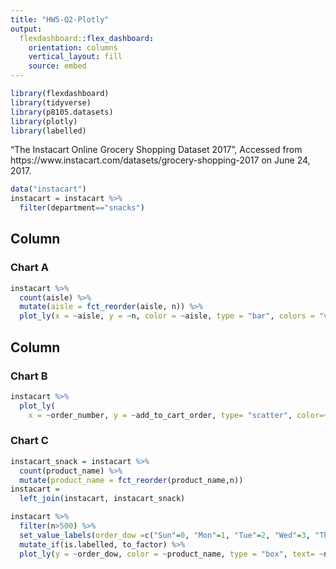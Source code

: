 ```yaml
---
title: "HW5-Q2-Plotly"
output: 
  flexdashboard::flex_dashboard:
    orientation: columns
    vertical_layout: fill
    source: embed
---
```


```r
library(flexdashboard)
library(tidyverse)
library(p8105.datasets)
library(plotly)
library(labelled)
```

“The Instacart Online Grocery Shopping Dataset 2017”, Accessed from https://www.instacart.com/datasets/grocery-shopping-2017 on June 24, 2017.

```r
data("instacart")
instacart = instacart %>%
  filter(department=="snacks") 

```

Column {data-width=650}
-----------------------------------------------------------------------

### Chart A

```r
instacart %>% 
  count(aisle) %>% 
  mutate(aisle = fct_reorder(aisle, n)) %>% 
  plot_ly(x = ~aisle, y = ~n, color = ~aisle, type = "bar", colors = "viridis")
```

Column {data-width=350}
-----------------------------------------------------------------------

### Chart B

```r
instacart %>%
  plot_ly(
    x = ~order_number, y = ~add_to_cart_order, type= "scatter", color=~aisle)
```

### Chart C

```r
instacart_snack = instacart %>% 
  count(product_name) %>% 
  mutate(product_name = fct_reorder(product_name,n)) 
instacart = 
  left_join(instacart, instacart_snack)

instacart %>%
  filter(n>500) %>%
  set_value_labels(order_dow =c("Sun"=0, "Mon"=1, "Tue"=2, "Wed"=3, "Thr"=4, "Fri"=5, "Sat"=6)) %>%
  mutate_if(is.labelled, to_factor) %>%
  plot_ly(y = ~order_dow, color = ~product_name, type = "box", text= ~n)

```

